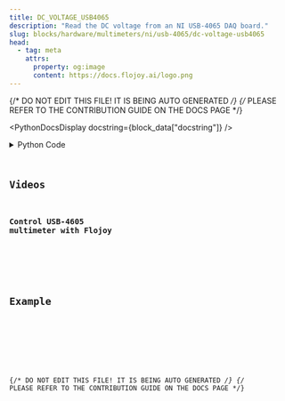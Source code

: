 ```yaml
---
title: DC_VOLTAGE_USB4065
description: "Read the DC voltage from an NI USB-4065 DAQ board."
slug: blocks/hardware/multimeters/ni/usb-4065/dc-voltage-usb4065
head:
  - tag: meta
    attrs:
      property: og:image
      content: https://docs.flojoy.ai/logo.png
---
```


{/* DO NOT EDIT THIS FILE! IT IS BEING AUTO GENERATED */}
{/* PLEASE REFER TO THE CONTRIBUTION GUIDE ON THE DOCS PAGE */}


<PythonDocsDisplay docstring={block_data["docstring"]} />
<details>
<summary>Python Code</summary>



<Code code={pythonCode} lang="py" wrap theme="dracula" />

[Find this Flojoy Block on GitHub](https://github.com/flojoy-ai/blocks/blob/main/blocks/HARDWARE/MULTIMETERS/NI/USB_4065/DC_VOLTAGE_USB4065/DC_VOLTAGE_USB4065.py)

</details>

## Videos


### Control USB-4605 multimeter with Flojoy

<div className="not-content">
  <YouTube id="https://www.youtube.com/watch?v=FPSkvCFjKR4" />
</div>

## Example


<GetHelpWidget />


<AppDisplay app={app} blockName="DC_VOLTAGE_USB4065" client:visible />


<Example />

{/* DO NOT EDIT THIS FILE! IT IS BEING AUTO GENERATED */}
{/* PLEASE REFER TO THE CONTRIBUTION GUIDE ON THE DOCS PAGE */}
